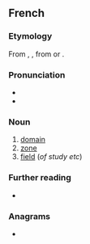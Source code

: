 ==French==

===Etymology===
From {{inh|fr|fro|domaine}}, {{m|fro|demaine}}, from {{der|fr|la|dominium}} or {{m|la|dominicus}}.

===Pronunciation===
* {{fr-IPA}}
* {{audio|Fr-domaine.ogg|Audio|lang=fr}}

===Noun===
{{fr-noun|m}}

# [[domain]]
# [[zone]]
# [[field]] (''of study etc'')

===Further reading===
* {{R:TLFi}}

===Anagrams===
* {{l|fr|émondai}}
